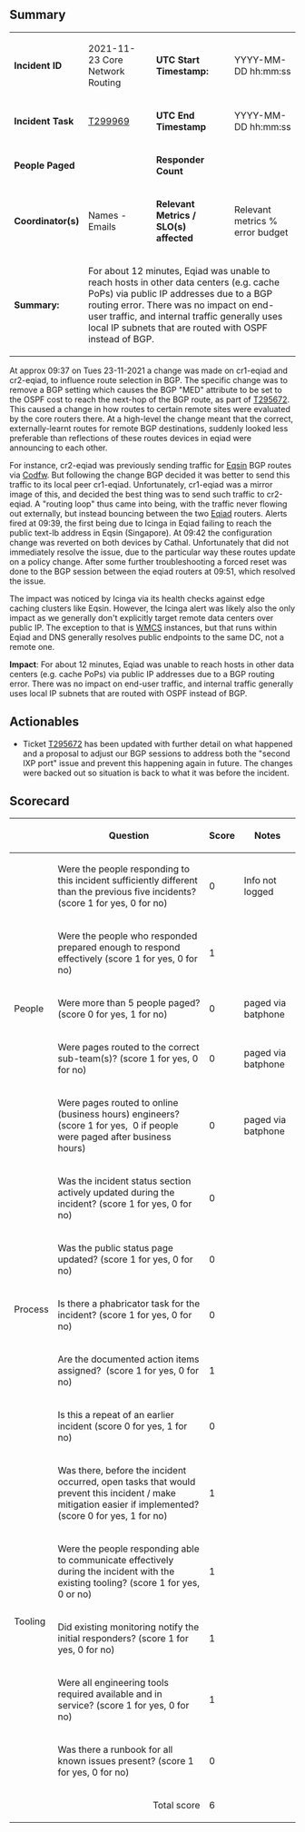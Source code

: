 {{irdoc|status=review}} <!--
The status field should be one of:
* {{irdoc|status=draft}} - Initial status. When you're happy with the state of your draft, change it to status=review.
* {{irdoc|status=review}} - The incident review working group will contact you then to finalise the report. See also the steps on [[Incident documentation]].
* {{irdoc|status=final}}
-->
== Summary ==
{| class="wikitable"
|'''Incident ID'''
|2021-11-23 Core Network Routing
|'''UTC Start Timestamp:'''
|YYYY-MM-DD hh:mm:ss
|-
|'''Incident Task'''
|[[phab:T299969|T299969]]
| '''UTC End Timestamp'''
|YYYY-MM-DD hh:mm:ss
|-
|'''People Paged''' 
| <amount of people> 
|'''Responder Count'''
|<amount of people> 
|-
|'''Coordinator(s)'''
|Names - Emails
|'''Relevant Metrics / SLO(s) affected'''
|Relevant metrics
% error budget
|-
|'''Summary:'''
| colspan="3" |For about 12 minutes, Eqiad was unable to reach hosts in other data centers (e.g. cache PoPs) via public IP addresses due to a BGP routing error. There was no impact on end-user traffic, and internal traffic generally uses local IP subnets that are routed with OSPF instead of BGP.
|}At approx 09:37 on Tues 23-11-2021 a change was made on cr1-eqiad and cr2-eqiad, to influence route selection in BGP.  The specific change was to remove a BGP setting which causes the BGP "MED" attribute to be set to the OSPF cost to reach the next-hop of the BGP route, as part of [[phab:T295672|T295672]]. This caused a change in how routes to certain remote sites were evaluated by the core routers there. At a high-level the change meant that the correct, externally-learnt routes for remote BGP destinations, suddenly looked less preferable than reflections of these routes devices in eqiad were announcing to each other.

For instance, cr2-eqiad was previously sending traffic for [[Eqsin cluster|Eqsin]] BGP routes via [[Codfw cluster|Codfw]]. But following the change BGP decided it was better to send this traffic to its local peer cr1-eqiad. Unfortunately, cr1-eqiad was a mirror image of this, and decided the best thing was to send such traffic to cr2-eqiad. A "routing loop" thus came into being, with the traffic never flowing out externally, but instead bouncing between the two [[Eqiad cluster|Eqiad]] routers. Alerts fired at 09:39, the first being due to Icinga in Eqiad failing to reach the public text-lb address in Eqsin (Singapore).  At 09:42 the configuration change was reverted on both devices by Cathal.  Unfortunately that did not immediately resolve the issue, due to the particular way these routes update on a policy change. After some further troubleshooting a forced reset was done to the BGP session between the eqiad routers at 09:51, which resolved the issue.

The impact was noticed by Icinga via its health checks against edge caching clusters like Eqsin. However, the Icinga alert was likely also the only impact as we generally don't explicitly target remote data centers over public IP. The exception to that is [[WMCS]] instances, but that runs within Eqiad and DNS generally resolves public endpoints to the same DC, not a remote one.

'''Impact''': For about 12 minutes, Eqiad was unable to reach hosts in other data centers (e.g. cache PoPs) via public IP addresses due to a BGP routing error. There was no impact on end-user traffic, and internal traffic generally uses local IP subnets that are routed with OSPF instead of BGP.

== Actionables ==
*Ticket [[phab:T295672|T295672]] has been updated with further detail on what happened and a proposal to adjust our BGP sessions to address both the "second IXP port" issue and prevent this happening again in future. The changes were backed out so situation is back to what it was before the incident.

== Scorecard ==
{| class="wikitable"
!
!Question
! Score 
!Notes
|-
! rowspan="5" |People
|Were the people responding to this incident sufficiently different than the previous five incidents? (score 1 for yes, 0 for no) 
|0
|Info not logged
|-
|Were the people who responded prepared enough to respond effectively (score 1 for yes, 0 for no) 
|1
|
|-
|Were more than 5 people paged? (score 0 for yes, 1 for no)
|0
|paged via batphone
|-
|Were pages routed to the correct sub-team(s)? (score 1 for yes, 0 for no)
|0
|paged via batphone
|-
|Were pages routed to online (business hours) engineers? (score 1 for yes,  0 if people were paged after business hours)
|0
|paged via batphone
|-
! rowspan="5" |Process
| Was the incident status section actively updated during the incident? (score 1 for yes, 0 for no)
|0
|
|-
|Was the public status page updated? (score 1 for yes, 0 for no)
|0
|
|-
|Is there a phabricator task for the incident? (score 1 for yes, 0 for no) 
|0
|
|-
|Are the documented action items assigned?  (score 1 for yes, 0 for no)
|1
|
|-
|Is this a repeat of an earlier incident (score 0 for yes, 1 for no)
|0
|
|-
! rowspan="5" |Tooling
|Was there, before the incident occurred, open tasks that would prevent this incident / make mitigation easier if implemented? (score 0 for yes, 1 for no)
|1
|
|-
|Were the people responding able to communicate effectively during the incident with the existing tooling? (score 1 for yes, 0 or no)
|1
|
|-
|Did existing monitoring notify the initial responders? (score 1 for yes, 0 for no) 
|1
|
|-
|Were all engineering tools required available and in service? (score 1 for yes, 0 for no)
|1
|
|-
|Was there a runbook for all known issues present? (score 1 for yes, 0 for no) 
|0
|
|-
! colspan="2" align="right" | Total score
|6
|
|}